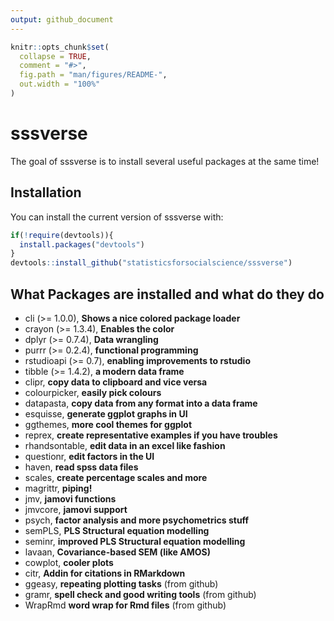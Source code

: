 ```yaml
---
output: github_document
---
```


<!-- README.md is generated from README.Rmd. Please edit that file -->

```r
knitr::opts_chunk$set(
  collapse = TRUE,
  comment = "#>",
  fig.path = "man/figures/README-",
  out.width = "100%"
)
```
# sssverse

The goal of sssverse is to install several useful packages at the same time!

## Installation

You can install the current version of sssverse with:

``` r
if(!require(devtools)){
  install.packages("devtools")
}
devtools::install_github("statisticsforsocialscience/sssverse")
```


## What Packages are installed and what do they do

*   cli (>= 1.0.0), **Shows a nice colored package loader**
*   crayon (>= 1.3.4), **Enables the color**
*   dplyr (>= 0.7.4), **Data wrangling**
*   purrr (>= 0.2.4), **functional programming**
*   rstudioapi (>= 0.7), **enabling improvements to rstudio**
*   tibble (>= 1.4.2), **a modern data frame**
*   clipr, **copy data to clipboard and vice versa**
*   colourpicker, **easily pick colours**
*   datapasta, **copy data from any format into a data frame**
*   esquisse, **generate ggplot graphs in UI**
*   ggthemes, **more cool themes for ggplot**
*   reprex, **create representative examples if you have troubles**
*   rhandsontable, **edit data in an excel like fashion**
*   questionr, **edit factors in the UI**
*   haven, **read spss data files**
*   scales, **create percentage scales and more**
*   magrittr, **piping!**
*   jmv, **jamovi functions**
*   jmvcore, **jamovi support**
*   psych, **factor analysis and more psychometrics stuff**
*   semPLS, **PLS Structural equation modelling**
*   seminr, **improved PLS Structural equation modelling**
*   lavaan, **Covariance-based SEM (like AMOS)**
*   cowplot, **cooler plots**
*   citr, **Addin for citations in RMarkdown**
*   ggeasy, **repeating plotting tasks** (from github)
*   gramr, **spell check and good writing tools** (from github)
*   WrapRmd **word wrap for Rmd files** (from github)

